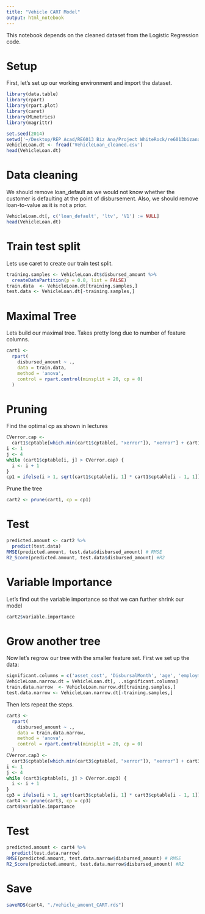 ```yaml
---
title: "Vehicle CART Model"
output: html_notebook
---
```


This notebook depends on the cleaned dataset from the Logistic Regression code.

# Setup
First, let's set up our working environment and import the dataset.
```r
library(data.table)
library(rpart)
library(rpart.plot)
library(caret)
library(MLmetrics)
library(magrittr)

set.seed(2014)
setwd('~/Desktop/REP Acad/RE6013 Biz Ana/Project WhiteRock/re6013bizanalytics/vehicle')
VehicleLoan.dt <- fread('VehicleLoan_cleaned.csv')
head(VehicleLoan.dt)
```
# Data cleaning
We should remove loan_default as we would not know whether the customer is defaulting at the point of disbursement. Also, we should remove loan-to-value as it is not a prior.
```r
VehicleLoan.dt[, c('loan_default', 'ltv', 'V1') := NULL]
head(VehicleLoan.dt)
```
# Train test split 
Lets use caret to create our train test split.
```r
training.samples <- VehicleLoan.dt$disbursed_amount %>%
  createDataPartition(p = 0.8, list = FALSE)
train.data  <- VehicleLoan.dt[training.samples,]
test.data <- VehicleLoan.dt[-training.samples,]
```
# Maximal Tree
Lets build our maximal tree. Takes pretty long due to number of feature columns.
```r
cart1 <-
  rpart(
    disbursed_amount ~ .,
    data = train.data,
    method = 'anova',
    control = rpart.control(minsplit = 20, cp = 0)
  )
```
# Pruning
Find the optimal cp as shown in lectures
```r
CVerror.cap <-
  cart1$cptable[which.min(cart1$cptable[, "xerror"]), "xerror"] + cart1$cptable[which.min(cart1$cptable[, "xerror"]), "xstd"]
i <- 1
j <- 4
while (cart1$cptable[i, j] > CVerror.cap) {
  i <- i + 1
}
cp1 = ifelse(i > 1, sqrt(cart1$cptable[i, 1] * cart1$cptable[i - 1, 1]), 1)
```
Prune the tree
```r
cart2 <- prune(cart1, cp = cp1)
```
# Test
```r
predicted.amount <- cart2 %>%
  predict(test.data)
RMSE(predicted.amount, test.data$disbursed_amount) # RMSE
R2_Score(predicted.amount, test.data$disbursed_amount) #R2
```
# Variable Importance
Let's find out the variable importance so that we can further shrink our model
```r
cart2$variable.importance
```
# Grow another tree
Now let's regrow our tree with the smaller feature set. First we set up the data:
```r
significant.columns = c('asset_cost', 'DisbursalMonth', 'age', 'employment', 'ACCTS.CURRENT.BALANCE', 'disbursed_amount')
VehicleLoan.narrow.dt = VehicleLoan.dt[, ..significant.columns]
train.data.narrow  <- VehicleLoan.narrow.dt[training.samples,]
test.data.narrow <- VehicleLoan.narrow.dt[-training.samples,]
```
Then lets repeat the steps.
```r
cart3 <-
  rpart(
    disbursed_amount ~ .,
    data = train.data.narrow,
    method = 'anova',
    control = rpart.control(minsplit = 20, cp = 0)
  )
CVerror.cap3 <-
  cart3$cptable[which.min(cart3$cptable[, "xerror"]), "xerror"] + cart3$cptable[which.min(cart3$cptable[, "xerror"]), "xstd"]
i <- 1
j <- 4
while (cart3$cptable[i, j] > CVerror.cap3) {
  i <- i + 1
}
cp3 = ifelse(i > 1, sqrt(cart3$cptable[i, 1] * cart3$cptable[i - 1, 1]), 1)
cart4 <- prune(cart3, cp = cp3)
cart4$variable.importance
```
# Test
```r
predicted.amount <- cart4 %>%
  predict(test.data.narrow)
RMSE(predicted.amount, test.data.narrow$disbursed_amount) # RMSE
R2_Score(predicted.amount, test.data.narrow$disbursed_amount) #R2
```
# Save
```r
saveRDS(cart4, "./vehicle_amount_CART.rds")
```
